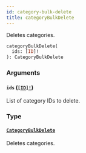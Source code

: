 ```yaml
---
id: category-bulk-delete
title: categoryBulkDelete
---
```


Deletes categories.

```graphql
categoryBulkDelete(
  ids: [ID]!
): CategoryBulkDelete

```

### Arguments

#### `ids` ([`[ID]!`](/docs/developer/api-reference/scalars/id))

List of category IDs to delete.

### Type

#### [`CategoryBulkDelete`](/docs/developer/api-reference/objects/category-bulk-delete)

Deletes categories.
